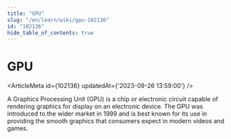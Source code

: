 ```yaml
---
title: "GPU"
slug: "/en/learn/wiki/gpu-102136"
id: "102136"
hide_table_of_contents: true
---
```



# GPU

<ArticleMeta id={102136} updatedAt={'2023-09-26 13:59:00'} />
<div className='border-solid border-b border-t-0 my-4 border-[var(--ifm-color-gray-300)]' />

A Graphics Processing Unit (GPU) is a chip or electronic circuit capable of rendering graphics for display on an electronic device. The GPU was introduced to the wider market in 1999 and is best known for its use in providing the smooth graphics that consumers expect in modern videos and games.
